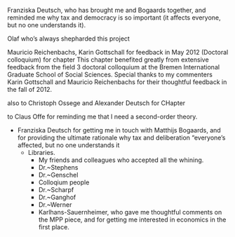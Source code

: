 Franziska Deutsch, who has brought me and Bogaards together, and reminded me why tax and democracy is so important (it affects everyone, but no one understands it).

Olaf who's always shepharded this project

Mauricio Reichenbachs, Karin Gottschall for feedback in May 2012 (Doctoral colloquium) for chapter \ref{sec:mixed_economy}
This chapter benefited greatly from extensive feedback from the field 3 doctoral colloquium at the Bremen International Graduate School of Social Sciences.
Special thanks to my commenters Karin Gottschall and Mauricio Reichenbachs for their thoughtful feedback in the fall of 2012.

also to Christoph Ossege and Alexander Deutsch for CHapter \ref{sec:mixed_economy}

to Claus Offe for reminding me that I need a second-order theory.

* Franziska Deutsch for getting me in touch with Matthijs Bogaards, and for providing the ultimate rationale why tax and deliberation "everyone's affected, but no one understands it
  * Libraries.
	* My friends and colleagues who accepted all the whining.
	* Dr.~Stephens
	* Dr.~Genschel
	* Colloqium people
	* Dr.~Scharpf
	* Dr.~Ganghof
	* Dr.~Werner
	* Karlhans-Sauernheimer, who gave me thoughtful comments on the MPP piece, and for getting me interested in economics in the first place.
